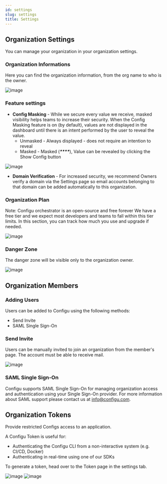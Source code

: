 ```yaml
---
id: settings
slug: settings
title: Settings
---
```


## Organization Settings

 You can manage your organization in your organization settings.

### Organization Informations
Here you can find the organization information, from the org name to who is the owner.

![image](./img/settings/settings-general-org.png)

### Feature settings
- **Config Masking** - While we secure every value we receive, masked visibility helps teams to increase their security. When the Config Masking feature is on (by default), values are not displayed in the dashboard until there is an intent performed by the user to reveal the value.
    - Unmasked - Always displayed - does not require an intention to reveal
    - Masked - Masked (___****___), Value can be revealed by clicking the Show Config button

![image](./img/settings/settings-general-masking.png)

- **Domain Verification** - For increased security, we recommend Owners verify a domain via the Settings page so email accounts belonging to that domain can be added automatically to this organization.

### Organization Plan

Note: Configu orchestrator is an open-source and free forever
We have a free tier and we expect most developers and teams to fall within this tier limits.
In this section, you can track how much you use and upgrade if needed.

![image](./img/settings/settings-general-plan.png)

### Danger Zone

The danger zone will be visible only to the organization owner.

![image](./img/settings/settings-general-danger-zone.png)

## Organization Members

### Adding Users
Users can be added to Configu using the following methods:
- Send Invite
- SAML Single Sign-On

### Send Invite
Users can be manually invited to join an organization from the member's page. The account must be able to receive mail.

![image](./img/settings/setting-invite-member.png)

### SAML Single Sign-On
Configu supports SAML Single Sign-On for managing organization access and authentication using your Single Sign-On provider.
For more information about SAML support please contact us at info@configu.com.

## Organization Tokens
Provide restricted Configs access to an application.

A Configu Token is useful for:
- Authenticating the Configu CLI from a non-interactive system (e.g. CI/CD, Docker)
- Authenticating in real-time using one of our SDKs

To generate a token, head over to the Token page in the settings tab.

![image](./img/settings/setting-new-token.png)
![image](./img/settings/setting-token-created.png)



